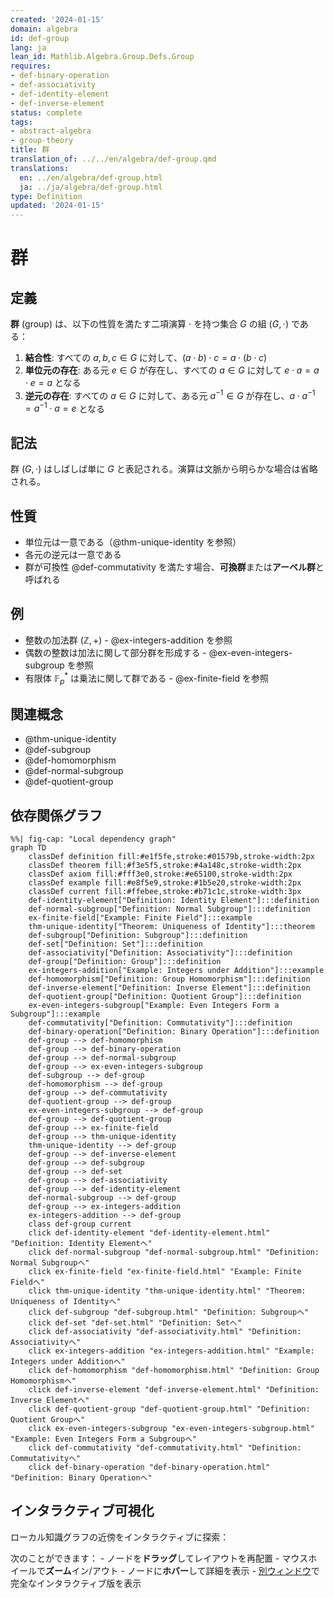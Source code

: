 ```yaml
---
created: '2024-01-15'
domain: algebra
id: def-group
lang: ja
lean_id: Mathlib.Algebra.Group.Defs.Group
requires:
- def-binary-operation
- def-associativity
- def-identity-element
- def-inverse-element
status: complete
tags:
- abstract-algebra
- group-theory
title: 群
translation_of: ../../en/algebra/def-group.qmd
translations:
  en: ../en/algebra/def-group.html
  ja: ../ja/algebra/def-group.html
type: Definition
updated: '2024-01-15'
---
```


# 群

## 定義

**群** (group) は、以下の性質を満たす二項演算 $\cdot$ を持つ集合 $G$ の組 $(G, \cdot)$ である：

1. **結合性**: すべての $a, b, c \in G$ に対して、$(a \cdot b) \cdot c = a \cdot (b \cdot c)$
2. **単位元の存在**: ある元 $e \in G$ が存在し、すべての $a \in G$ に対して $e \cdot a = a \cdot e = a$ となる
3. **逆元の存在**: すべての $a \in G$ に対して、ある元 $a^{-1} \in G$ が存在し、$a \cdot a^{-1} = a^{-1} \cdot a = e$ となる

## 記法

群 $(G, \cdot)$ はしばしば単に $G$ と表記される。演算は文脈から明らかな場合は省略される。

## 性質

- 単位元は一意である（@thm-unique-identity を参照）
- 各元の逆元は一意である
- 群が可換性 @def-commutativity を満たす場合、**可換群**または**アーベル群**と呼ばれる

## 例

- 整数の加法群 $(\mathbb{Z}, +)$ - @ex-integers-addition を参照
- 偶数の整数は加法に関して部分群を形成する - @ex-even-integers-subgroup を参照
- 有限体 $\mathbb{F}_p^*$ は乗法に関して群である - @ex-finite-field を参照

## 関連概念

- @thm-unique-identity
- @def-subgroup
- @def-homomorphism
- @def-normal-subgroup
- @def-quotient-group

## 依存関係グラフ

```mermaid
%%| fig-cap: "Local dependency graph"
graph TD
    classDef definition fill:#e1f5fe,stroke:#01579b,stroke-width:2px
    classDef theorem fill:#f3e5f5,stroke:#4a148c,stroke-width:2px
    classDef axiom fill:#fff3e0,stroke:#e65100,stroke-width:2px
    classDef example fill:#e8f5e9,stroke:#1b5e20,stroke-width:2px
    classDef current fill:#ffebee,stroke:#b71c1c,stroke-width:3px
    def-identity-element["Definition: Identity Element"]:::definition
    def-normal-subgroup["Definition: Normal Subgroup"]:::definition
    ex-finite-field["Example: Finite Field"]:::example
    thm-unique-identity["Theorem: Uniqueness of Identity"]:::theorem
    def-subgroup["Definition: Subgroup"]:::definition
    def-set["Definition: Set"]:::definition
    def-associativity["Definition: Associativity"]:::definition
    def-group["Definition: Group"]:::definition
    ex-integers-addition["Example: Integers under Addition"]:::example
    def-homomorphism["Definition: Group Homomorphism"]:::definition
    def-inverse-element["Definition: Inverse Element"]:::definition
    def-quotient-group["Definition: Quotient Group"]:::definition
    ex-even-integers-subgroup["Example: Even Integers Form a Subgroup"]:::example
    def-commutativity["Definition: Commutativity"]:::definition
    def-binary-operation["Definition: Binary Operation"]:::definition
    def-group --> def-homomorphism
    def-group --> def-binary-operation
    def-group --> def-normal-subgroup
    def-group --> ex-even-integers-subgroup
    def-subgroup --> def-group
    def-homomorphism --> def-group
    def-group --> def-commutativity
    def-quotient-group --> def-group
    ex-even-integers-subgroup --> def-group
    def-group --> def-quotient-group
    def-group --> ex-finite-field
    def-group --> thm-unique-identity
    thm-unique-identity --> def-group
    def-group --> def-inverse-element
    def-group --> def-subgroup
    def-group --> def-set
    def-group --> def-associativity
    def-group --> def-identity-element
    def-normal-subgroup --> def-group
    def-group --> ex-integers-addition
    ex-integers-addition --> def-group
    class def-group current
    click def-identity-element "def-identity-element.html" "Definition: Identity Elementへ"
    click def-normal-subgroup "def-normal-subgroup.html" "Definition: Normal Subgroupへ"
    click ex-finite-field "ex-finite-field.html" "Example: Finite Fieldへ"
    click thm-unique-identity "thm-unique-identity.html" "Theorem: Uniqueness of Identityへ"
    click def-subgroup "def-subgroup.html" "Definition: Subgroupへ"
    click def-set "def-set.html" "Definition: Setへ"
    click def-associativity "def-associativity.html" "Definition: Associativityへ"
    click ex-integers-addition "ex-integers-addition.html" "Example: Integers under Additionへ"
    click def-homomorphism "def-homomorphism.html" "Definition: Group Homomorphismへ"
    click def-inverse-element "def-inverse-element.html" "Definition: Inverse Elementへ"
    click def-quotient-group "def-quotient-group.html" "Definition: Quotient Groupへ"
    click ex-even-integers-subgroup "ex-even-integers-subgroup.html" "Example: Even Integers Form a Subgroupへ"
    click def-commutativity "def-commutativity.html" "Definition: Commutativityへ"
    click def-binary-operation "def-binary-operation.html" "Definition: Binary Operationへ"
```

## インタラクティブ可視化

ローカル知識グラフの近傍をインタラクティブに探索：

::: {.graph-viz data-id="def-group" data-width="700" data-height="500"}
:::

次のことができます：
- ノードを**ドラッグ**してレイアウトを再配置
- マウスホイールで**ズーム**イン/アウト
- ノードに**ホバー**して詳細を表示
- [別ウィンドウ](../../output/interactive/def-group.html){target="_blank"}で完全なインタラクティブ版を表示
